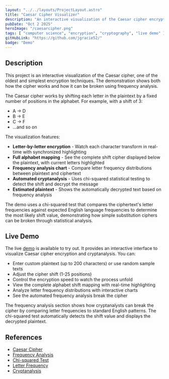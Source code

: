 ```yaml
---
layout: "../../layouts/ProjectLayout.astro"
title: "Caesar Cipher Visualizer"
description: "An interactive visualization of the Caesar cipher encryption process with frequency analysis cryptanalysis."
pubDate: "Oct 2 2025"
heroImage: "/caesarcipher.png"
tags: [ "computer science", "encryption", "cryptography", "live demo" ]
gitHubLink: "https://github.com/jgracie52/"
badge: "Demo"
---
```


## Description

This project is an interactive visualization of the Caesar cipher, one of the oldest and simplest encryption techniques. The demonstration shows both how the cipher works and how it can be broken using frequency analysis.

The Caesar cipher works by shifting each letter in the plaintext by a fixed number of positions in the alphabet. For example, with a shift of 3:
- A → D
- B → E
- C → F
- ...and so on

The visualization features:

- **Letter-by-letter encryption** - Watch each character transform in real-time with synchronized highlighting
- **Full alphabet mapping** - See the complete shift cipher displayed below the plaintext, with current letters highlighted
- **Frequency analysis chart** - Compare letter frequency distributions between plaintext and ciphertext
- **Automated cryptanalysis** - Uses chi-squared statistical testing to detect the shift and decrypt the message
- **Estimated plaintext** - Shows the automatically decrypted text based on frequency analysis

The demo uses a chi-squared test that compares the ciphertext's letter frequencies against expected English language frequencies to determine the most likely shift value, demonstrating how simple substitution ciphers can be broken through statistical analysis.

## Live Demo

The live <a href="/demos/caesar">demo</a> is available to try out. It provides an interactive interface to visualize Caesar cipher encryption and cryptanalysis. You can:

- Enter custom plaintext (up to 200 characters) or use random sample texts
- Adjust the cipher shift (1-25 positions)
- Control the encryption speed to watch the process unfold
- View the complete alphabet shift mapping with real-time highlighting
- Analyze letter frequency distributions with interactive charts
- See the automated frequency analysis break the cipher

The frequency analysis section shows how cryptanalysts can break the cipher by comparing letter frequencies to standard English patterns. The chi-squared test automatically detects the shift value and displays the decrypted plaintext.

## References

- [Caesar Cipher](https://en.wikipedia.org/wiki/Caesar_cipher)
- [Frequency Analysis](https://en.wikipedia.org/wiki/Frequency_analysis)
- [Chi-squared Test](https://en.wikipedia.org/wiki/Chi-squared_test)
- [Letter Frequency](https://en.wikipedia.org/wiki/Letter_frequency)
- [Cryptanalysis](https://en.wikipedia.org/wiki/Cryptanalysis)